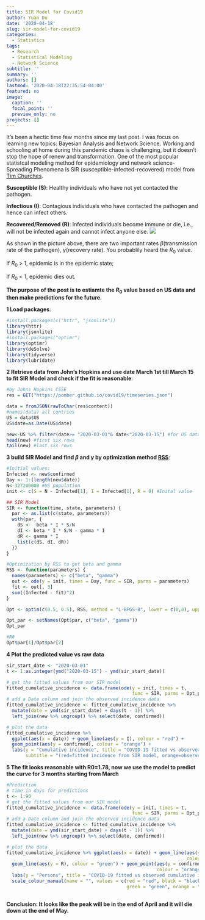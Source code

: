 ```yaml
---
title: SIR Model for Covid19
author: Yuan Du
date: '2020-04-18'
slug: sir-model-for-covid19
categories:
  - Statistics
tags:
  - Research
  - Statistical Modeling
  - Network Science
subtitle: ''
summary: ''
authors: []
lastmod: '2020-04-18T22:35:54-04:00'
featured: no
image:
  caption: ''
  focal_point: ''
  preview_only: no
projects: []
---
```

It's been a hectic time few months since my last post. I was focus on learning new topics: Bayesian Analysis and Network Science. Working and schooling at home during this pandemic chaos is challenging, but it doesn't stop the hope of renew and transformation. One of the most popular statistcal modeling method for epidemiology and network science-Spreading Phenomena is SIR (susceptible-infected-recovered) model from [Tim Churches](https://timchurches.github.io/blog/posts/2020-02-18-analysing-covid-19-2019-ncov-outbreak-data-with-r-part-1/).

**Susceptible (S)**: Healthy individuals who have not yet contacted the pathogen.

**Infectious (I)**: Contagious individuals who have contacted the pathogen and hence can infect others.

**Recovered/Removed (R)**: Infected individuals become immune or die, i.e., will not be infected again and cannot infect anyone else.
![](C:/Work/Project/Blogdown/YuanDu-Netlify/content/post/2020-04-17-2020-SIR-model/SIR-SIRS.PNG)

As shown in the picture above, there are two important rates $\beta$(transmission rate of the pathogen), $\gamma$(recovery rate). You probablily heard the $R_0$ value.

If $R_0$ > 1, epidemic is in the epidemic state;

If $R_0$ < 1, epidemic dies out.

**The purpose of the post is to estiamte the $R_0$ value based on US data and then make predictions for the future.**

**1 Load packages**:
```r
#install.packages(c("httr", "jsonlite"))
library(httr)
library(jsonlite)
#install.packages("optimr")
library(optimr)
library(deSolve)
library(tidyverse)
library(lubridate)
```


**2 Retrieve data from John's Hopkins and use date March 1st till March 15 to fit SIR Model and check if the fit is reasonable**:

```r
#by Johns Hopkins CSSE
res = GET("https://pomber.github.io/covid19/timeseries.json")

data = fromJSON(rawToChar(res$content))
#names(data) all contries 
US = data$US
US$date=as.Date(US$date) 

new<-US %>% filter(date>= "2020-03-01"& date<"2020-03-15") #for US data only
head(new) #first six rows
tail(new) #last six rows

```

**3 build SIR Model and find $\beta$ and $\gamma$ by optimization method [RSS](https://en.wikipedia.org/wiki/Residual_sum_of_squares)**:
```r
#Initial values:
Infected <- new$confirmed
Day <- 1:(length(new$date))
N<-327200000 #US population
init <- c(S = N - Infected[1], I = Infected[1], R = 0) #Inital value

## SIR Model
SIR <- function(time, state, parameters) {
  par <- as.list(c(state, parameters))
  with(par, {
    dS <- -beta * I * S/N
    dI <- beta * I * S/N - gamma * I
    dR <- gamma * I
    list(c(dS, dI, dR))
  })
}

#Optimization by RSS to get beta and gamma
RSS <- function(parameters) {
  names(parameters) <- c("beta", "gamma")
  out <- ode(y = init, times = Day, func = SIR, parms = parameters)
  fit <- out[, 3]
  sum((Infected - fit)^2)
}

Opt <- optim(c(0.5, 0.5), RSS, method = "L-BFGS-B", lower = c(0,0), upper = c(1, 1))

Opt_par <- setNames(Opt$par, c("beta", "gamma"))
Opt_par

#R0
Opt$par[1]/Opt$par[2]

```
**4 Plot the predicted value vs raw data**
```r
sir_start_date <- "2020-03-01"
t <- 1:as.integer(ymd("2020-03-15") - ymd(sir_start_date))

# get the fitted values from our SIR model
fitted_cumulative_incidence <- data.frame(ode(y = init, times = t, 
                                              func = SIR, parms = Opt_par))
# add a Date column and join the observed incidence data
fitted_cumulative_incidence <- fitted_cumulative_incidence %>% 
  mutate(date = ymd(sir_start_date) + days(t - 1)) %>% 
  left_join(new %>% ungroup() %>% select(date, confirmed))

# plot the data
fitted_cumulative_incidence %>% 
  ggplot(aes(x = date)) + geom_line(aes(y = I), colour = "red") + 
  geom_point(aes(y = confirmed), colour = "orange") + 
  labs(y = "Cumulative incidence", title = "COVID-19 fitted vs observed cumulative incidence, US 03/15-04/15", 
       subtitle = "(red=fitted incidence from SIR model, orange=observed incidence)")
```

**5 The fit looks reasonable with R0=1.78, now we use the model to predict the curve for 3 months starting from March**
```r
#Prediction
# time in days for predictions
t <- 1:90
# get the fitted values from our SIR model
fitted_cumulative_incidence <- data.frame(ode(y = init, times = t, 
                                              func = SIR, parms = Opt_par))
# add a Date column and join the observed incidence data
fitted_cumulative_incidence <- fitted_cumulative_incidence %>% 
  mutate(date = ymd(sir_start_date) + days(t - 1)) %>% 
  left_join(new %>% ungroup() %>% select(date, confirmed))

# plot the data
fitted_cumulative_incidence %>% ggplot(aes(x = date)) + geom_line(aes(y = I), 
                                                                  colour = "red") + geom_line(aes(y = S), colour = "black") + 
  geom_line(aes(y = R), colour = "green") + geom_point(aes(y = confirmed), 
                                                       colour = "orange") + scale_y_continuous(labels = scales::comma) + 
  labs(y = "Persons", title = "COVID-19 fitted vs observed cumulative incidence") + 
  scale_colour_manual(name = "", values = c(red = "red", black = "black", 
                                            green = "green", orange = "orange"), labels = c("Susceptible", 
                                                                                            "Recovered", "Observed incidence", "Infectious"))
```

**Conclusion: It looks like the peak will be in the end of April and it will die down at the end of May.**
